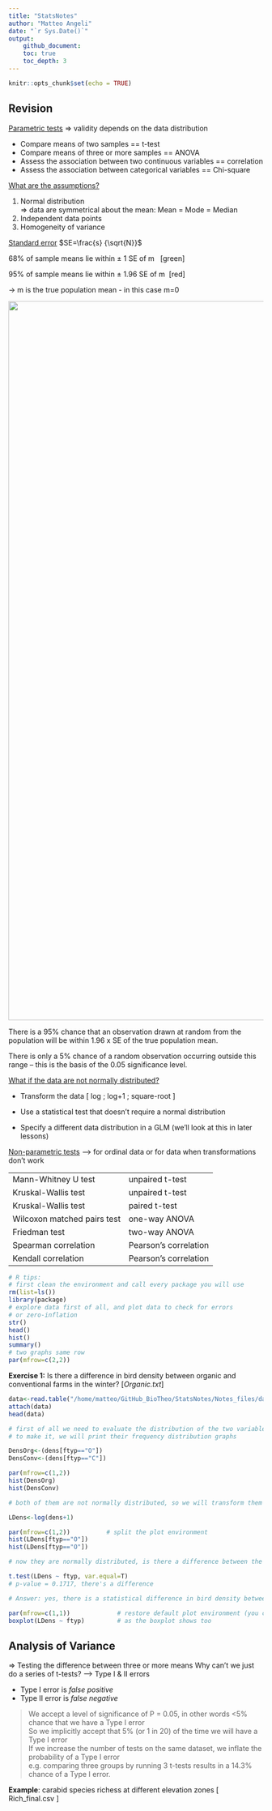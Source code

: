 ```yaml
---
title: "StatsNotes"
author: "Matteo Angeli"
date: "`r Sys.Date()`"
output:
    github_document:
    toc: true
    toc_depth: 3
---
```


```r
knitr::opts_chunk$set(echo = TRUE)
```

## Revision

<u>Parametric tests</u> ⇒ validity depends on the data distribution

-   Compare means of two samples == t-test
-   Compare means of three or more samples == ANOVA
-   Assess the association between two continuous variables == correlation
-   Assess the association between categorical variables == Chi-square

<u>What are the assumptions?</u>

1.  Normal distribution </br> ⇒ data are symmetrical about the mean: Mean = Mode = Median
2.  Independent data points
3.  Homogeneity of variance

<u>Standard error</u> $SE=\frac{s} {\sqrt{N}}$

68% of sample means lie within ± 1 SE of m   [green]

95% of sample means lie within ± 1.96 SE of m  [red]

→ m is the true population mean - in this case m=0

![](Notes_files/figure-gfm/gaussian_distribution.png){width="1420"}

There is a 95% chance that an observation drawn at random from the population will be within 1.96 x SE of the true population mean.

There is only a 5% chance of a random observation occurring outside this range – this is the basis of the 0.05 significance level.

[What if the data are not normally distributed?]{.underline}

-   Transform the data 	[ log ; log+1 ; square-root ]

-   Use a statistical test that doesn’t require a normal distribution

-   Specify a different data distribution in a GLM (we’ll look at this in later lessons)

[Non-parametric tests]{.underline} —\> for ordinal data or for data when transformations don’t work

|                              |                       |
|------------------------------|-----------------------|
| Mann-Whitney U test          | unpaired t-test       |
| Kruskal-Wallis test          | unpaired t-test       |
| Kruskal-Wallis test          | paired t-test         |
| Wilcoxon matched pairs test  | one-way ANOVA         |
| Friedman test                | two-way ANOVA         |
| Spearman correlation         | Pearson’s correlation |
| Kendall correlation          | Pearson’s correlation |

```r
# R tips:
# first clean the environment and call every package you will use
rm(list=ls())
library(package)
# explore data first of all, and plot data to check for errors 
# or zero-inflation
str()
head()
hist()
summary()
# two graphs same row
par(mfrow=c(2,2))
```

**Exercise 1:** Is there a difference in bird density between organic and conventional farms in the winter?	[*Organic.txt*]

```r
data<-read.table("/home/matteo/GitHub_BioTheo/StatsNotes/Notes_files/database/Organic.txt", header=TRUE, sep=",")
attach(data)
head(data)

# first of all we need to evaluate the distribution of the two variables
# to make it, we will print their frequency distribution graphs 

DensOrg<-(dens[ftyp=="O"])
DensConv<-(dens[ftyp=="C"])

par(mfrow=c(1,2))
hist(DensOrg)
hist(DensConv)

# both of them are not normally distributed, so we will transform them with in log(x+1) scale

LDens<-log(dens+1)

par(mfrow=c(1,2))          # split the plot environment
hist(LDens[ftyp=="O"])
hist(LDens[ftyp=="O"])

# now they are normally distributed, is there a difference between the mean of the two samples?

t.test(LDens ~ ftyp, var.equal=T)
# p-value = 0.1717, there's a difference

# Answer: yes, there is a statistical difference in bird density between organic and conventional farms in winter

par(mfrow=c(1,1))             # restore default plot environment (you can also use > dev.off() )
boxplot(LDens ~ ftyp)         # as the boxplot shows too

```

## Analysis of Variance
⇒ Testing the difference between three or more means
Why can’t we just do a series of t-tests? —> Type I & II errors

- Type I error is *false positive*
- Type II error is *false negative*

> We accept a level of significance of P = 0.05, in other words <5% chance that we have a Type I error </br>
> So we implicitly accept that 5% (or 1 in 20) of the time we will have a Type I error </br>
> If we increase the number of tests on the same dataset, we inflate the probability of a Type I error </br>
> e.g. comparing three groups by running 3 t-tests results in a 14.3% chance of a Type I error. 

**Example**: carabid species richess at different elevation zones   [ Rich_final.csv ]

```r



```

